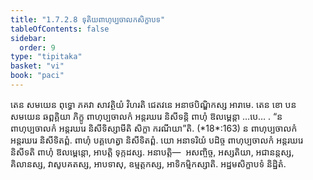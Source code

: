 ```yaml
---
title: "1.7.2.8 ទុតិយពាហុប្បចាលកសិក្ខាបទ"
tableOfContents: false
sidebar:
  order: 9
type: "tipitaka"
basket: "vi"
book: "paci"
---
```



<DynamicBreadcrumb />

<Division number="593" book="paci">

<Paragraph number="1770" book="paci">
តេន សមយេន ពុទ្ធោ ភគវា សាវត្ថិយំ វិហរតិ ជេតវនេ អនាថបិណ្ឌិកស្ស អារាមេ. តេន ខោ បន សមយេន ឆព្ពគ្គិយា ភិក្ខូ ពាហុប្បចាលកំ អន្តរឃរេ និសីទន្តិ ពាហុំ ឱលម្ពេន្តា …បេ… .
</Paragraph>

<Paragraph number="1771" book="paci">
<Emphasis>“ន ពាហុប្បចាលកំ អន្តរឃរេ និសីទិស្សាមីតិ សិក្ខា ករណីយា”</Emphasis>តិ. (*18*:<Emphasis>163</Emphasis>)
</Paragraph>

<Paragraph number="1772" book="paci">
ន ពាហុប្បចាលកំ អន្តរឃរេ និសីទិតព្ពំ. ពាហុំ បគ្គហេត្វា និសីទិតព្ពំ. យោ អនាទរិយំ បដិច្ច ពាហុប្បចាលកំ អន្តរឃរេ និសីទតិ ពាហុំ ឱលម្ពេន្តោ, អាបត្តិ ទុក្កដស្ស.
</Paragraph>

<Paragraph number="1773" book="paci">
អនាបត្តិ—  អសញ្ចិច្ច, អស្សតិយា, អជានន្តស្ស, គិលានស្ស, វាសូបគតស្ស, អាបទាសុ, ឧម្មត្តកស្ស, អាទិកម្មិកស្សាតិ.

</Paragraph>
</Division>

<Paragraph number="1774" type="center" book="paci">
អដ្ឋមសិក្ខាបទំ និដ្ឋិតំ.
</Paragraph>